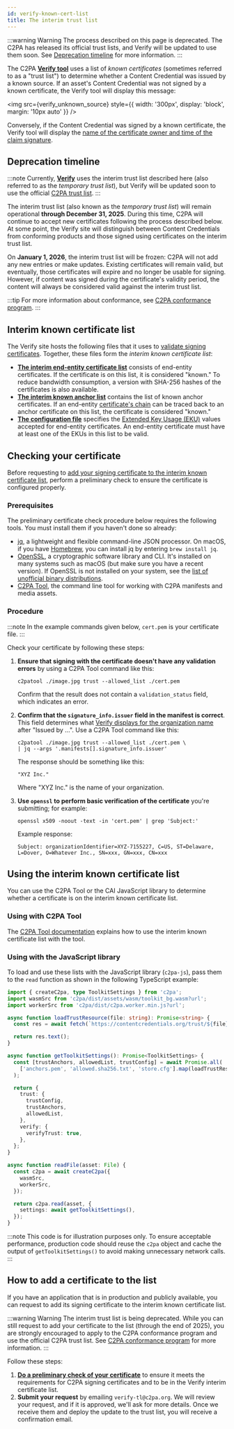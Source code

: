 ```yaml
---
id: verify-known-cert-list
title: The interim trust list
---
```



:::warning Warning
The process described on this page is deprecated. The C2PA has released its official trust lists, and Verify will be updated to use them soon. See [Deprecation timeline](#deprecation-timeline) for more information.
:::

The C2PA **[Verify tool](https://contentcredentials.org/verify)** uses a list of _known certificates_ (sometimes referred to as a "trust list") to determine whether a Content Credential was issued by a known source. If an asset's Content Credential was not signed by a known certificate, the Verify tool will display this message:

<img
  src={verify_unknown_source}
  style={{ width: '300px', display: 'block', margin: '10px auto' }}
/>

Conversely, if the Content Credential was signed by a known certificate, the Verify tool will display the [name of the certificate owner and time of the claim signature](verify.mdx#title-and-signing-information).

## Deprecation timeline

:::note
Currently, **[Verify](https://contentcredentials.org/verify)** uses the interim trust list described here (also referred to as the _temporary trust list_), but Verify will be updated soon to use the official [C2PA trust list](conformance.mdx#c2pa-trust-lists).
:::

The interim trust list (also known as the _temporary trust list_) will remain operational **through December 31, 2025**. During this time, C2PA will continue to accept new certificates following the process described below. At some point, the Verify site will distinguish between Content Credentials from conforming products and those signed using certificates on the interim trust list.

On **January 1, 2026**, the interim trust list will be frozen: C2PA will not add any new entries or make updates. Existing certificates will remain valid, but eventually, those certificates will expire and no longer be usable for signing. However, if content was signed during the certificate's validity period, the content will always be considered valid against the interim trust list.

:::tip
For more information about conformance, see [C2PA conformance program](conformance.mdx).
:::

## Interim known certificate list

The Verify site hosts the following files that it uses to [validate signing certificates](https://c2pa.org/specifications/specifications/2.0/specs/C2PA_Specification.html#_c2pa_signers). Together, these files form the _interim known certificate list_:

- [**The interim end-entity certificate list**](https://github.com/contentauth/verify-site/blob/main/static/trust/allowed.pem) consists of end-entity certificates. If the certificate is on this list, it is considered "known." To reduce bandwidth consumption, a version with SHA-256 hashes of the certificates is also available.
- [**The interim known anchor list**](https://github.com/contentauth/verify-site/blob/main/static/trust/anchors.pem) contains the list of known anchor certificates. If an end-entity [certificate's chain](getting-started.mdx#signing-and-certificates) can be traced back to an anchor certificate on this list, the certificate is considered "known."
- [**The configuration file**](https://github.com/contentauth/verify-site/blob/main/static/trust/store.cfg) specifies the [Extended Key Usage (EKU)](https://datatracker.ietf.org/doc/html/rfc9336) values accepted for end-entity certificates. An end-entity certificate must have at least one of the EKUs in this list to be valid.

## Checking your certificate

Before requesting to [add your signing certificate to the interim known certificate list](#how-to-add-a-certificate-to-the-list), perform a preliminary check to ensure the certificate is configured properly.

### Prerequisites

The preliminary certificate check procedure below requires the following tools. You must install them if you haven't done so already:

- [jq](https://jqlang.org/), a lightweight and flexible command-line JSON processor. On macOS, if you have [Homebrew](https://brew.sh/), you can install jq by entering `brew install jq`.
- [OpenSSL](https://www.openssl.org/), a cryptographic software library and CLI. It's installed on many systems such as macOS (but make sure you have a recent version). If OpenSSL is not installed on your system, see the [list of unofficial binary distributions](https://wiki.openssl.org/index.php/Binaries).
- [C2PA Tool](c2patool/readme.md), the command line tool for working with C2PA manifests and media assets.

### Procedure

:::note
In the example commands given below, `cert.pem` is your certificate file.
:::

Check your certificate by following these steps:

1. **Ensure that signing with the certificate doesn't have any validation errors** by using a C2PA Tool command like this:

   ```
   c2patool ./image.jpg trust --allowed_list ./cert.pem
   ```

   Confirm that the result does not contain a `validation_status` field, which indicates an error.

1. **Confirm that the `signature_info.issuer` field in the manifest is correct**. This field determines what [Verify displays for the organization name](verify.mdx#title-and-signing-information) after "Issued by ...". Use a C2PA Tool command like this:

   ```
   c2patool ./image.jpg trust --allowed_list ./cert.pem \
   | jq --args '.manifests[].signature_info.issuer'
   ```

   The response should be something like this:

   ```
   "XYZ Inc."
   ```

   Where "XYZ Inc." is the name of your organization.

1. **Use `openssl` to perform basic verification of the certificate** you're submitting; for example:

   ```
   openssl x509 -noout -text -in 'cert.pem' | grep 'Subject:'
   ```

   Example response:

   ```
   Subject: organizationIdentifier=XYZ-7155227, C=US, ST=Delaware, L=Dover, O=Whatever Inc., SN=xxx, GN=xxx, CN=xxx
   ```

## Using the interim known certificate list

You can use the C2PA Tool or the CAI JavaScript library to determine whether a certificate is on the interim known certificate list.

### Using with C2PA Tool

The [C2PA Tool documentation](c2patool/docs/usage.md#configuring-trust-support) explains how to use the interim known certificate list with the tool.

### Using with the JavaScript library

To load and use these lists with the JavaScript library (`c2pa-js`), pass them to the `read` function as shown in the following TypeScript example:

```ts
import { createC2pa, type ToolkitSettings } from 'c2pa';
import wasmSrc from 'c2pa/dist/assets/wasm/toolkit_bg.wasm?url';
import workerSrc from 'c2pa/dist/c2pa.worker.min.js?url';

async function loadTrustResource(file: string): Promise<string> {
  const res = await fetch(`https://contentcredentials.org/trust/${file}`);

  return res.text();
}

async function getToolkitSettings(): Promise<ToolkitSettings> {
  const [trustAnchors, allowedList, trustConfig] = await Promise.all(
    ['anchors.pem', 'allowed.sha256.txt', 'store.cfg'].map(loadTrustResource),
  );

  return {
    trust: {
      trustConfig,
      trustAnchors,
      allowedList,
    },
    verify: {
      verifyTrust: true,
    },
  };
}

async function readFile(asset: File) {
  const c2pa = await createC2pa({
    wasmSrc,
    workerSrc,
  });

  return c2pa.read(asset, {
    settings: await getToolkitSettings(),
  });
}
```

:::note
This code is for illustration purposes only. To ensure acceptable performance, production code should reuse the `c2pa` object and cache the output of `getToolkitSettings()` to avoid making unnecessary network calls.
:::

## How to add a certificate to the list

If you have an application that is in production and publicly available, you can request to add its signing certificate to the interim known certificate list.

:::warning Warning
The interim trust list is being deprecated. While you can still request to add your certificate to the list (through the end of 2025), you are strongly encouraged to apply to the C2PA conformance program and use the official C2PA trust list. See [C2PA conformance program](conformance.mdx) for more information.
:::

Follow these steps:

1. [**Do a preliminary check of your certificate**](#checking-your-certificate) to ensure it meets the requirements for C2PA signing certificates and to be in the Verify interim certificate list.
1. **Submit your request** by emailing `verify-tl@c2pa.org`. We will review your request, and if it is approved, we'll ask for more details. Once we receive them and deploy the update to the trust list, you will receive a confirmation email.
